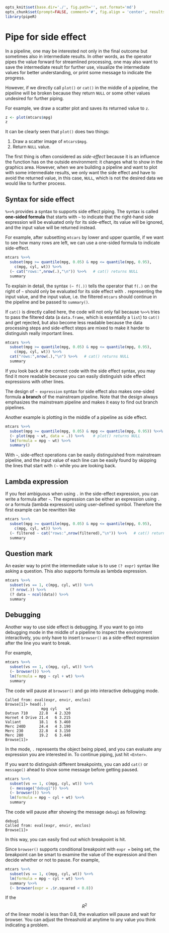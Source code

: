 ```r
opts_knit$set(base.dir='./', fig.path='', out.format='md')
opts_chunk$set(prompt=FALSE, comment='#', fig.align = 'center', results='markup')
library(pipeR)
```

# Pipe for side effect

In a pipeline, one may be interested not only in the final outcome but sometimes also in intermediate results. In other words, as the operator pipes the value forward for streamlined processing, one may also want to save the intermediate result for further use, visualize the  intermediate values for better understanding, or print some message to indicate the progress.

However, if we directly call `plot()` or `cat()` in the middle of a pipeline, the pipeline will be broken because they return `NULL` or some other values undesired for further piping. 

For example, we draw a scatter plot and saves its returned value to `z`.

```r
z <- plot(mtcars$mpg)
z
```

It can be clearly seen that `plot()` does two things: 

1. Draw a scatter image of `mtcars$mpg`.
2. Return `NULL` value.

The first thing is often considered as *side-effect* because it is an influence the function has on the outside environment: it changes what to show in the graphics area. However, when we are building a pipeline and want to plot with some intermediate results, we only want the side effect and have to avoid the returned value, in this case, `NULL`, which is not the desired data we would like to further process.

## Syntax for side effect

`%>>%` provides a syntax to supports side effect piping. The syntax is called **one-sided formula** that starts with `~` to indicate that the right-hand  side expression will be evaluated only for its side-effect, its value will be ignored, and the input value will be returned instead.

For example, after subsetting `mtcars` by lower and upper quantile, if we want to see how many rows are left, we can use a one-sided formula to indicate side-effect.

```r
mtcars %>>%
  subset(mpg >= quantile(mpg, 0.05) & mpg <= quantile(mpg, 0.95),
    c(mpg, cyl, wt)) %>>%
  (~ cat("rows:",nrow(.),"\n")) %>>%   # cat() returns NULL
  summary
```

To explain in detail, the syntax `(~ f(.))` tells the operator that `f(.)` on the right of `~` should only be evaluated for its side effect with `.` representing the input value, and the input value, i.e. the filtered `mtcars` should continue in the pipeline and be passed to `summary()`.

If `cat()` is directly called here, the code will not only fail because `%>>%` tries to pass the filtered data (a `data.frame`, which is essentially a `list`) to `cat()` and get rejected, but also become less readable because the data processing steps and side-effect steps are mixed to make it harder to distinguish really important lines.

```r
mtcars %>>%
  subset(mpg >= quantile(mpg, 0.05) & mpg <= quantile(mpg, 0.95),
    c(mpg, cyl, wt)) %>>%
  cat("rows:",nrow(.),"\n") %>>%   # cat() returns NULL
  summary
```

If you look back at the correct code with the side effect syntax, you may find it more readable because you can easily distinguish side effect expressions with other lines.

The design of `~ expression` syntax for side effect also makes one-sided formula **a branch** of the mainstream pipeline. Note that the design always emphasizes the mainstream pipeline and makes it easy to find out branch pipelines.

Another example is plotting in the middle of a pipeline as side effect.

```r
mtcars %>>%
  subset(mpg >= quantile(mpg, 0.05) & mpg <= quantile(mpg, 0.95)) %>>%
  (~ plot(mpg ~ wt, data = .)) %>>%    # plot() returns NULL
  lm(formula = mpg ~ wt) %>>%
  summary()
```

With `~`, side-effect operations can be easily distinguished from mainstream pipeline, and the input value of each line can be easily found by skipping the lines that start with `(~ ` while you are looking back.

## Lambda expression

If you feel ambiguous when using `.` in the side-effect expression, you can write a formula after `~`. The expression can be either an expression using `.` or a formula (lambda expression) using user-defined symbol. Therefore the first example can be rewritten like

```r
mtcars %>>%
  subset(mpg >= quantile(mpg, 0.05) & mpg <= quantile(mpg, 0.95),
    c(mpg, cyl, wt)) %>>%
  (~ filtered ~ cat("rows:",nrow(filtered),"\n")) %>>%   # cat() returns NULL
  summary
```

## Question mark

An easier way to print the intermediate value is to use `(? expr)` syntax like asking a question. This also supports formula as lambda expression.

```r
mtcars %>>% 
  subset(vs == 1, c(mpg, cyl, wt)) %>>%
  (? nrow(.)) %>>%
  (? data ~ ncol(data)) %>>%
  summary
```

## Debugging

Another way to use side effect is debugging. If you want to go into debugging mode in the middle of a pipeline to inspect the environment interactively, you only have to insert `browser()` as a side-effect expression after the line you want to break.

For example, 

```r
mtcars %>>% 
  subset(vs == 1, c(mpg, cyl, wt)) %>>%
  (~ browser()) %>>%
  lm(formula = mpg ~ cyl + wt) %>>%
  summary
```

The code will pause at `browser()` and go into interactive debugging mode.

```
Called from: eval(expr, envir, enclos)
Browse[1]> head(.)
                mpg cyl    wt
Datsun 710     22.8   4 2.320
Hornet 4 Drive 21.4   6 3.215
Valiant        18.1   6 3.460
Merc 240D      24.4   4 3.190
Merc 230       22.8   4 3.150
Merc 280       19.2   6 3.440
Browse[1]> 
```

In the mode, `.` represents the object being piped, and you can evaluate any expression you are interested in. To continue piping, just hit `<Enter>`.

If you want to distinguish different breakpoints, you can add `cat()` or `message()` ahead to show some message before getting paused.

```r
mtcars %>>% 
  subset(vs == 1, c(mpg, cyl, wt)) %>>%
  (~ message("debug1")) %>>%
  (~ browser()) %>>%
  lm(formula = mpg ~ cyl + wt) %>>%
  summary
```

The code will pause after showing the message `debug1` as following:

```
debug1
Called from: eval(expr, envir, enclos)
Browse[1]> 
```

In this way, you can easily find out which breakpoint is hit.

Since `browser()` supports conditional breakpoint with `expr =` being set, the breakpoint can be smart to examine the value of the expression and then decide whether or not to pause. For example,

```r
mtcars %>>% 
  subset(vs == 1, c(mpg, cyl, wt)) %>>%
  lm(formula = mpg ~ cyl + wt) %>>%
  summary %>>%
  (~ browser(expr = .$r.squared < 0.8))
```

If the $$R^2$$ of the linear model is less than 0.8, the evaluation will pause and wait for browser. You can adjust the threashold at anytime to any value you think indicating a problem.
